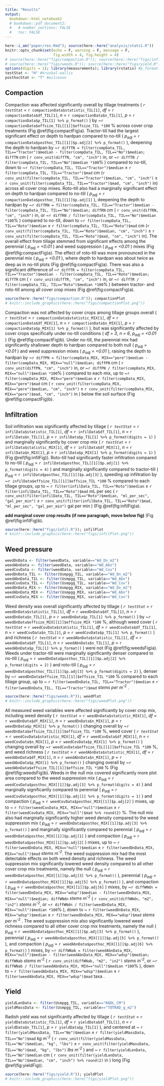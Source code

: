 ```yaml
---
title: "Results"
output: 
  bookdown::html_notebook2
  # bookdown::pdf_document2:
  #   # number_sections: FALSE
  #   toc: FALSE
---
```



```r
here::i_am("paper/res.Rmd"); source(here::here("analysis/stats1.R"))
knitr::opts_chunk$set(echo = F, warning = F, message = F,
                      fig.width = 4, fig.height = 4)
# source(here::here("figs/compaction.R")); source(here::here("figs/infil.R"))
# source(here::here("figs/weeds.R")); source(here::here("figs/yield.R"))
options(digits = 1); library(measurements); library(rstatix) #p_format()
testStat <- "H" #kruskal-wallis
posthocStat <- "T" #wilcoxon
```


## Compaction


Compaction was affected significantly overall by tillage treatments (
*`r testStat`* = `r compactionData$statistic_TIL[1]`, 
*df* = `r compactionData$df_TIL[1]`, 
*n* = `r compactionData$n_TIL[1]`, 
*p* = `r compactionData$p_TIL[1] %>% p_format()`
) by 
~`r compactionData$effsize_TIL[[1]]$effsize_TIL *100` % 
across cover crop treatments (Fig \@ref(fig:compactFig)a).
Tractor-till had the largest significant effect on depth to hardpan compared to no-till (
*p~adj~* = `r compactionData$posthoc_TIL[[1]]$p.adj[2] %>% p_format()`
), 
deepening the depth to hardpan by 
~`r diffTN = filter(compData_TIL, TIL=="Tractor")$median - filter(compData_TIL, TIL=="No")$median; diffTN` cm (
`r conv_unit(diffTN, "cm", "inch")` in, 
or ~`r diffTN / filter(compData_TIL, TIL=="No")$median *100`%
) compared to no-till, 
down to 
~`r filter(compData_TIL, TIL=="Tractor")$median` ± 
`r filter(compData_TIL, TIL=="Tractor")$mad` cm 
(`r conv_unit(filter(compData_TIL, TIL=="Tractor")$median, "cm", "inch")` ± 
`r conv_unit(filter(compData_TIL, TIL=="Tractor")$mad, "cm", "inch")` in)
across all cover crop mixes.
Roto-till also had a marginally significant effect on depth to hardpan compared to no-till (
*p~adj~* = `r compactionData$posthoc_TIL[[1]]$p.adj[1]`
), 
deepening the depth to hardpan by 
~`r diffRN = filter(compData_TIL, TIL=="Tractor")$median - filter(compData_TIL, TIL=="No")$median; diffRN` cm (
`r conv_unit(diffRN, "cm", "inch")` in, 
or ~`r diffRN / filter(compData_TIL, TIL=="No")$median *100`%
) compared to no-till, down to 
~`r filter(compData_TIL, TIL=="Roto")$median` ± 
`r filter(compData_TIL, TIL=="Roto")$mad` cm
(`r conv_unit(filter(compData_TIL, TIL=="Roto")$median, "cm", "inch")` ± 
`r conv_unit(filter(compData_TIL, TIL=="Roto")$mad, "cm", "inch")` in).
The overall effect from tillage stemmed from significant effects among the perennial (
*p~adj~ = <0.01*
) and weed suppression (
*p~adj~ = <0.01*
) mixes (Fig \@ref(fig:compactFig)a).
The effect of roto-till was more pronounced in the perennial mix (
*p~adj~ = <0.01*
), where depth to hardpan was about twice as deep as in no-till plots (Fig \@ref(fig:compactFig)a).
There was also a significant difference of 
~`r diffTR = filter(compData_TIL, TIL=="Tractor")$median - filter(compData_TIL, TIL=="Roto")$median; diffTR` cm (
`r conv_unit(diffTR, "cm", "inch")` in, 
or ~`r diffTR / filter(compData_TIL, TIL=="Roto")$median *100`%
) between tractor- and roto-till among all cover crop mixes (Fig \@ref(fig:compactFig)a).
<!-- test-static-vals? -->

```r
source(here::here("figs/compaction.R")); compactionPlot
# knitr::include_graphics(here::here("figs/compactionPlot.png"))
```

Compaction was not affected by cover crops among tillage groups overall (
*`r testStat`* = `r compactionData$statistic_MIX[1]`,
*df* = `r compactionData$df_MIX[1]`, 
*n* = `r compactionData$n_MIX[1]`, 
*p* = `r compactionData$p_MIX[1] %>% p_format()`
), but was significantly affected by cover crops specifically under no-till conditions (
<!-- *Holm-corrected alpha = 0.01*,  -->
*df = 3*,
*n = 6*,
*p~adj~ = <0.01*
) (Fig \@ref(fig:compactFig)b).
Under no-till, the perennial mix had significantly shallower depth to hardpan compared to both null (
<!-- *Holm-corrected alpha = 0.01*, -->
*p~adj~ = <0.01*
) and weed suppression mixes (
<!-- *Holm-corrected alpha = 0.01*,  -->
*p~adj~ = <0.01*
),
raising the depth to hardpan by 
~`r diffPN = filter(compData_MIX, MIX=="pere")$median - filter(compData_MIX, MIX=="null")$median; diffPN` cm (
`r conv_unit(diffPN, "cm", "inch")` in, 
or ~`r diffPN / filter(compData_MIX, MIX=="null")$median *100`%
) compared to each mix,
up to 
~`r filter(compData_MIX, MIX=="pere")$median` ± 
`r filter(compData_MIX, MIX=="pere")$mad` cm 
(
`r conv_unit(filter(compData_MIX, MIX=="pere")$median, "cm", "inch")` ± 
`r conv_unit(filter(compData_MIX, MIX=="pere")$mad, "cm", "inch")` in
) below the soil surface
(Fig \@ref(fig:compactFig)b).


## Infiltration


Soil infiltration was significantly affected by tillage (
*`r testStat`* = `r infilData$statistic_TIL[1]`,
*df* = `r infilData$df_TIL[1]`, 
*n* = `r infilData$n_TIL[1]`, 
*p* = `r infilData$p_TIL[1] %>% p_format(digits = 1)`
) and marginally significantly by cover crop mix (
*`r testStat`* = `r infilData$statistic_MIX[1]`,
*df* = `r infilData$df_MIX[1]`, 
*n* = `r infilData$n_MIX[1]`, 
*p* = `r infilData$p_MIX[1] %>% p_format(digits = 1)`
) (Fig \@ref(fig:infilFig)).
Roto-till had significantly faster infiltration compared to no-till (
*p~adj~* = `r infilData$posthoc_TIL[[1]]$p.adj[1] %>% p_format(digits = 4)`
) and marginally significantly compared to tractor-till (
*p~adj~* = `r infilData$posthoc_TIL[[1]]$p.adj[3]`
), speeding up infiltration by 
~`r infilData$effsize_TIL[[1]]$effsize_TIL *100` % 
compared to each tillage groups, 
up to 
~ `r filter(infilData_TIL, TIL=="Roto")$median` ±
`r filter(infilData_TIL, TIL=="Roto")$mad` mL per sec
(
`r conv_unit(filter(infilData_TIL, TIL=="Roto")$median, "ml_per_sec", "gal_per_min")` ±
`r conv_unit(filter(infilData_TIL, TIL=="Roto")$mad, "ml_per_sec", "gal_per_min")` gal per min
)
(Fig \@ref(fig:infilFig)a).

**add marginal cover crop results (if new paragraph, move below fig)**
(Fig \@ref(fig:infilFig)b).


```r
source(here::here("figs/infil.R")); infilPlot
# knitr::include_graphics(here::here("figs/infilPlot.png"))
```


## Weed pressure


```r
weedDnData <- filter(weedData, variable=="Wd_Dn_m2")
weedAbnData <- filter(weedData, variable=="Wd_Abn")
weedCovData <- filter(weedData, variable=="Wd_Cov")
weedDnData_TIL <- filter(Usmpgg_TIL, variable=="Wd_Dn_m2")
weedAbnData_TIL <- filter(Usmpgg_TIL, variable=="Wd_Abn")
weedCovData_TIL <- filter(Usmpgg_TIL, variable=="Wd_Cov")
weedDnData_MIX <- filter(Usmpgg_MIX, variable=="Wd_Dn_m2")
weedAbnData_MIX <- filter(Usmpgg_MIX, variable=="Wd_Abn")
weedCovData_MIX <- filter(Usmpgg_MIX, variable=="Wd_Cov")
```

Weed density was overall significantly affected by tillage (
*`r testStat`* = `r weedDnData$statistic_TIL[1]`, 
*df* = `r weedDnData$df_TIL[1]`, 
*n* = `r weedDnData$n_TIL[1]`, 
*p* = `r weedDnData$p_TIL[1] %>% p_format()`
) by 
~`r weedDnData$effsize_MIX[[1]]$effsize_MIX *100` %, 
although weed cover (
*`r testStat`* = `r weedCovData$statistic_TIL[1]`, 
*df* = `r weedCovData$df_TIL[1]`, 
*n* = `r weedCovData$n_TIL[1]`, 
*p* = `r weedCovData$p_TIL[1] %>% p_format()`
) and richness (
*`r testStat`* = `r weedAbnData$statistic_TIL[1]`, 
*df* = `r weedAbnData$df_TIL[1]`, 
*n* = `r weedAbnData$n_TIL[1]`, 
*p* = `r weedAbnData$p_TIL[1] %>% p_format()`
) were not 
(Fig \@ref(fig:weedsFig)a). 
Weeds under tractor-till were marginally significantly denser compared to no-till (
*p~adj~* = `r weedDnData$posthoc_TIL[[1]]$p.adj[2] %>% p_format(digits = 2)`
) and roto-till (
*p~adj~* = `r weedDnData$posthoc_TIL[[1]]$p.adj[3] %>% p_format(digits = 2)`
), denser by 
~`r weedDnData$effsize_TIL[[1]]$effsize_TIL *100` % 
compared to each tillage group, 
up to 
~ `r filter(weedDnData_TIL, TIL=="Tractor")$median` ±
`r filter(weedDnData_TIL, TIL=="Tractor")$mad` *stems per m^-2^*
.

```r
source(here::here("figs/weeds.R")); weedPlot
# knitr::include_graphics(here::here("figs/weedPlot.png"))
```

All measured weed variables were affected significantly by cover crop mix, including 
weed density (
*`r testStat`* = `r weedDnData$statistic_MIX[1]`,
*df* = `r weedDnData$df_MIX[1]`, 
*n* = `r weedDnData$n_MIX[1]`, 
*p* = `r weedDnData$p_MIX[1] %>% p_format()`
) changing overall by
~`r weedDnData$effsize_TIL[[1]]$effsize_TIL *100` %, 
weed cover (
*`r testStat`* = `r weedCovData$statistic_MIX[1]`,
*df* = `r weedCovData$df_MIX[1]`, 
*n* = `r weedCovData$n_MIX[1]`, 
*p* = `r weedCovData$p_MIX[1] %>% p_format()`
) changing overall by
~`r weedCovData$effsize_TIL[[1]]$effsize_TIL *100` %, and 
weed richness (
*`r testStat`* = `r weedAbnData$statistic_MIX[1]`,
*df* = `r weedAbnData$df_MIX[1]`, 
*n* = `r weedAbnData$n_MIX[1]`, 
*p* = `r weedAbnData$p_MIX[1] %>% p_format()`
) changing overall by
~`r weedAbnData$effsize_TIL[[1]]$effsize_TIL *100` % 
(Fig \@ref(fig:weedsFig)b). 
Weeds in the null mix covered significantly more plot area compared to the weed suppression mix (
*p~adj~* = `r weedCovData$posthoc_MIX[[1]]$p.adj[3] %>% p_format(digits = 4)`
) and marginally significantly compared to perennial (
*p~adj~* = `r weedCovData$posthoc_MIX[[1]]$p.adj[1] %>% p_format(digits = 1)`
) and compaction (
*p~adj~* = `r weedCovData$posthoc_MIX[[1]]$p.adj[2]`
) mixes,
<!-- by  -->
<!-- ~ **##** +-  -->
<!-- **##** ( -->
<!-- conv_, or  -->
<!-- **%%%** -->
<!-- ), -->
up to 
~ `r filter(weedCovData_MIX, MIX=="null")$median` ±
`r filter(weedCovData_MIX, MIX=="null")$mad %>% round(2)` %.
The null mix also had marginally significantly higher weed density compared to the weed suppression mix (
*p~adj~* = `r weedDnData$posthoc_MIX[[1]]$p.adj[3] %>% p_format()`
) and marginally significantly compared to perennial (
*p~adj~* = `r weedDnData$posthoc_MIX[[1]]$p.adj[1]`
) and compaction (
*p~adj~* = `r weedDnData$posthoc_MIX[[1]]$p.adj[2]`
) mixes,
<!-- by  -->
<!-- ~ **##** +-  -->
<!-- **##** ( -->
<!-- conv_, or  -->
<!-- **%%%** -->
<!-- ), -->
up to 
~ `r filter(weedDnData_MIX, MIX=="null")$median` ±
`r filter(weedDnData_MIX, MIX=="null")$mad` *stems m^-2^*.
The weed suppression mix had the most detectable effects on both weed density and richness.
The weed suppression mix significantly lowered weed density compared to all other cover crop mix treatments, namely the null (
*p~adj~* = `r weedDnData$posthoc_MIX[[1]]$p.adj[3] %>% p_format()`
), perennial (
*p~adj~* = `r weedDnData$posthoc_MIX[[1]]$p.adj[5] %>% p_format()`
), and compaction (
*p~adj~* = `r weedDnData$posthoc_MIX[[1]]$p.adj[6]`
) mixes, by 
~`r diffWNdn = filter(weedDnData_MIX, MIX=="wdsp")$median - filter(weedDnData_MIX, MIX=="null")$median; diffWNdn` *stems m^-2^* (
`r conv_unit(diffWNdn, "m2", "in2")` *stems in^-2^*, 
or ~`r diffWNdn / filter(weedDnData_MIX, MIX=="null")$median *100`%
), down to 
~ `r filter(weedDnData_MIX, MIX=="wdsp")$median` ±
`r filter(weedDnData_MIX, MIX=="wdsp")$mad` *stems per m^-2^*
<!-- ( -->
<!-- conv_, or  -->
<!-- **%%%** -->
<!-- ) -->
.
The weed suppression mix also significantly lowered weed richness compared to all other cover crop mix treatments, namely the null (
*p~adj~* = `r weedAbnData$posthoc_MIX[[1]]$p.adj[3] %>% p_format()`
), perennial (
*p~adj~* = `r weedAbnData$posthoc_MIX[[1]]$p.adj[5] %>% p_format()`
), and compaction (
*p~adj~* = `r weedAbnData$posthoc_MIX[[1]]$p.adj[6] %>% p_format()`
) mixes, by 
~`r diffWNab = filter(weedAbnData_MIX, MIX=="null")$median - filter(weedAbnData_MIX, MIX=="wdsp")$median; diffWNab` *stems m^-2^* (
`r conv_unit(diffWNab, "m2", "in2")` *stems in^-2^*, 
or ~`r diffWNab / filter(weedAbnData_MIX, MIX=="null")$median *100`%
), down to 
~ `r filter(weedAbnData_MIX, MIX=="wdsp")$median` ±
`r filter(weedAbnData_MIX, MIX=="wdsp")$mad` taxa 
<!-- ( -->
<!-- conv_, or  -->
<!-- **%%%** -->
<!-- ) -->
.


## Yield


```r
yieldLenData <- filter(Usmpgg_TIL, variable=="RADL_CM")
yieldMassData <- filter(Usmpgg_TIL, variable=="TOTRAD_g_m2")
```

Radish yield was not significantly affected by tillage (
*`r testStat`* = `r yieldData$statistic_TIL[1]`, 
*df* = `r yieldData$df_TIL[1]`, 
*n* = `r yieldData$n_TIL[1]`, 
*p* = `r yieldData$p_TIL[1]`
), and centered at 
~ `r filter(yieldMassData, TIL=="No")$median` ±
`r filter(yieldMassData, TIL=="No")$mad` *kg m^-2^*
(
`r conv_unit(filter(yieldMassData, TIL=="No")$median, "kg", "lbs")` ±
`r conv_unit(filter(yieldMassData, TIL=="No")$mad, "kg", "lbs")` *lbs m^-2^*
) and 
~ `r filter(yieldLenData, TIL=="No")$median` cm 
<!-- ± -->
<!-- `r filter(yieldMassData, TIL=="No")$mad` cm -->
(
`r conv_unit(filter(yieldLenData, TIL=="No")$median, "cm", "inch") %>% round(2)` in
<!-- ± -->
<!-- `r conv_unit(filter(yieldMassData, TIL=="No")$mad, "cm", "inch")` in -->
)
long (Fig \@ref(fig:yieldFig)).

```r
source(here::here("figs/yield.R")); yieldPlot
# knitr::include_graphics(here::here("figs/yieldPlot.png"))
```
